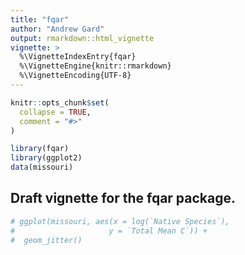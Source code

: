 ```yaml
---
title: "fqar"
author: "Andrew Gard"
output: rmarkdown::html_vignette
vignette: >
  %\VignetteIndexEntry{fqar}
  %\VignetteEngine{knitr::rmarkdown}
  %\VignetteEncoding{UTF-8}
---
```


```r
knitr::opts_chunk$set(
  collapse = TRUE,
  comment = "#>"
)
```

```r
library(fqar)
library(ggplot2)
data(missouri)
```

## Draft vignette for the fqar package.

```r
# ggplot(missouri, aes(x = log(`Native Species`), 
#                     y = `Total Mean C`)) +
#  geom_jitter()
```



